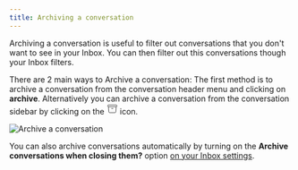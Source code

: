 ```yaml
---
title: Archiving a conversation
---
```


Archiving a conversation is useful to filter out conversations that you don't want to see in your Inbox. You can then filter out this conversations though your Inbox filters.

There are 2 main ways to Archive a conversation: The first method is to archive a conversation from the conversation header menu and clicking on **archive**. Alternatively you can archive a conversation from the conversation sidebar by clicking on the <svg xmlns="http://www.w3.org/2000/svg" fill="none" viewBox="0 0 24 24" strokeWidth={1.5} width="20" stroke="currentColor" className="w-6 h-6"><path strokeLinecap="round" strokeLinejoin="round" d="M20.25 7.5l-.625 10.632a2.25 2.25 0 01-2.247 2.118H6.622a2.25 2.25 0 01-2.247-2.118L3.75 7.5M10 11.25h4M3.375 7.5h17.25c.621 0 1.125-.504 1.125-1.125v-1.5c0-.621-.504-1.125-1.125-1.125H3.375c-.621 0-1.125.504-1.125 1.125v1.5c0 .621.504 1.125 1.125 1.125z" /> </svg> icon.

![Archive a conversation](https://hilos-media.s3.us-east-2.amazonaws.com/documentation/userdocs/using-hilos/reference/inbox/archiving-a-conversation/img2.png)

You can also archive conversations automatically by turning on the **Archive conversations when closing them?** option [on your Inbox settings](https://app.hilos.io/config/account/inbox).
